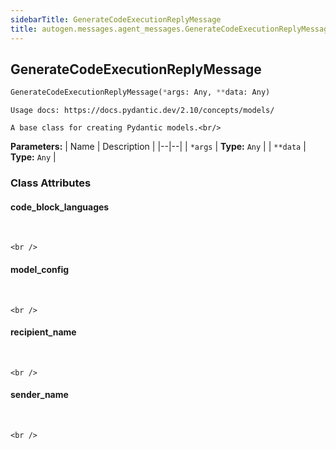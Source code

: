 ```yaml
---
sidebarTitle: GenerateCodeExecutionReplyMessage
title: autogen.messages.agent_messages.GenerateCodeExecutionReplyMessage
---
```

<h2 id="autogen.messages.agent_messages.GenerateCodeExecutionReplyMessage" class="doc doc-heading">
    <code class="doc-symbol doc-symbol-heading doc-symbol-class"></code>
    <span class="doc doc-object-name doc-class-name">GenerateCodeExecutionReplyMessage</span>
</h2>

```python
GenerateCodeExecutionReplyMessage(*args: Any, **data: Any)
```

    Usage docs: https://docs.pydantic.dev/2.10/concepts/models/
    
    A base class for creating Pydantic models.<br/>

<b>Parameters:</b>
| Name | Description |
|--|--|
| `*args` | **Type:** `Any` |
| `**data` | **Type:** `Any` |

### Class Attributes

<code class="doc-symbol doc-symbol-heading doc-symbol-attribute"></code>
#### code_block_languages
<br />

    <br />

<code class="doc-symbol doc-symbol-heading doc-symbol-attribute"></code>
#### model_config
<br />

    <br />

<code class="doc-symbol doc-symbol-heading doc-symbol-attribute"></code>
#### recipient_name
<br />

    <br />

<code class="doc-symbol doc-symbol-heading doc-symbol-attribute"></code>
#### sender_name
<br />

    <br />